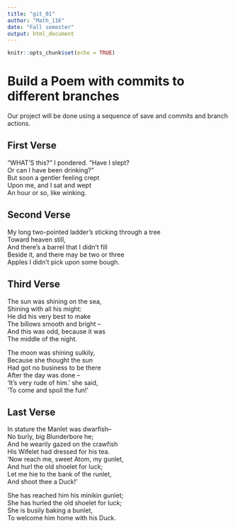 ---
title: "git_01"
author: "Math_116"
date: "Fall semester"
output: html_document
---

```{r setup, include=FALSE}
knitr::opts_chunk$set(echo = TRUE)
```
# Build a Poem with commits to different branches
Our project will be done using a sequence of save and commits and branch actions.
<!-- Do not modify or change any text in "!--" bracketed areas such as this --- these are instructions to
you, if you change any of this the git program will notice it and compromise your git merging strategy !-->

## First Verse 
<!--Put the first five lines of a poem by Lewis Carrol in this section!-->
"WHAT'S this?" I pondered. "Have I slept?      
Or can I have been drinking?"  
But soon a gentler feeling crept    
Upon me, and I sat and wept  
An hour or so, like winking.   

## Second Verse 
<!--Put the first five lines of a poem by Robert Frost here!-->

My long two-pointed ladder's sticking through a tree   
Toward heaven still,  
And there's a barrel that I didn't fill   
Beside it, and there may be two or three  
Apples I didn't pick upon some bough.  


## Third Verse
<!--Put the first two verses of The Walrus and the Carpenter here!-->

The sun was shining on the sea,  
Shining with all his might:  
He did his very best to make  
The billows smooth and bright --  
And this was odd, because it was  
The middle of the night.  

The moon was shining sulkily,  
Because she thought the sun  
Had got no business to be there  
After the day was done --  
'It's very rude of him.' she said,  
'To come and spoil the fun!'  

## Last Verse
<!--Put a short poem of your choice 8-20 lines,here!-->

In stature the Manlet was dwarfish--  
No burly, big Blunderbore he;  
And he wearily gazed on the crawfish  
His Wifelet had dressed for his tea.  
'Now reach me, sweet Atom, my gunlet,  
And hurl the old shoelet for luck;  
Let me hie to the bank of the runlet,  
And shoot thee a Duck!'  

She has reached him his minikin gunlet;  
She has hurled the old shoelet for luck;  
She is busily baking a bunlet,  
To welcome him home with his Duck.  